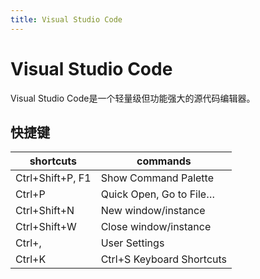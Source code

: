 ```yaml
---
title: Visual Studio Code
---
```


# Visual Studio Code

Visual Studio Code是一个轻量级但功能强大的源代码编辑器。

## 快捷键

| shortcuts | commands |
|-----------|----------|
| Ctrl+Shift+P, F1 | Show Command Palette |
| Ctrl+P | Quick Open, Go to File… |
| Ctrl+Shift+N | New window/instance |
| Ctrl+Shift+W | Close window/instance |
| Ctrl+, | User Settings |
| Ctrl+K | Ctrl+S Keyboard Shortcuts |